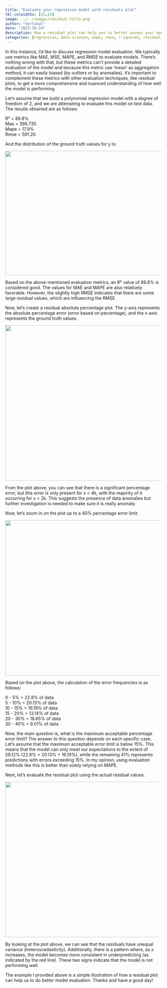 ---
title: "Evaluate your regression model with residuals plot"
tbl-colwidths: [35,25]
image: ../../images/residual-title.png
author: "Vertikal"
date: "2023-10-14"
description: How a residual plot can help you to better assess your model's performance
categories: [regression, data-science, mape, rmse, r-squared, residual_plot]
---

In this instance, I'd like to discuss regression model evaluation. We typically use metrics like MAE, MSE, MAPE, and RMSE to evaluate models. There's nothing wrong with that, but these metrics can't provide a detailed evaluation of the model and because this metric use 'mean' as aggregation method, it can easily biased (by outliers or by anomalies). it's important to complement these metrics with other evaluation techniques, like residual plots, to get a more comprehensive and nuanced understanding of how well the model is performing.

Let's assume that we build a polynomial regression model with a degree of freedom of 2, and we are attempting to evaluate this model on test data. The results obtained are as follows:

R² = 88.8% <br>
Mae = 396.735 <br>
Mape = 17.9% <br>
Rmse = 591.20 <br>

And the distribution of the ground truth values for y is:

<img src="../../images/target_dist.png" width=600px; height=400px> </img>

Based on the above-mentioned evaluation metrics, an R² value of 88.8% is considered good. The values for MAE and MAPE are also relatively favorable. However, the slightly high RMSE indicates that there are some large residual values, which are influencing the RMSE.

Now, let's create a residual absolute percentage plot. The y-axis represents the absolute percentage error (error based on percentage), and the x-axis represents the ground truth values.

<img src="../../images/rapl.png" width=850px; height=500px> </img>

From the plot above, you can see that there is a significant percentage error, but this error is only present for x < 4k, with the majority of it occurring for x < 2k. This suggests the presence of data anomalies but further investigation is needed to make sure it is really anomaly.

Now, let's zoom in on the plot up to a 40% percentage error limit.


<img src="../../images/rapl1.png" width=850px; height=500px> </img>

Based on the plot above, the calculation of the error frequencies is as follows:

0 - 5%    = 22.8% of data <br>
5 - 10%   = 20.13% of data <br>
10 - 15%  = 16.19% of data <br>
15 - 20%  = 13.14% of data <br>
20 - 30%  = 18.65% of data <br>
30 - 40%  = 9.01% of data <br>

Now, the main question is, what is the maximum acceptable percentage error limit? The answer to this question depends on each specific case. Let's assume that the maximum acceptable error limit is below 15%. This means that the model can only meet our expectations to the extent of 59.12% (22.8% + 20.13% + 16.19%), while the remaining 41% represents predictions with errors exceeding 15%. In my opinion, using evaluation methods like this is better than solely relying on MAPE.

Next, let's evaluate the residual plot using the actual residual values.

<img src="../../images/rapl2.png" width=850px; height=500px> </img>

By looking at the plot above, we can see that the residuals have unequal variance (heteroscedasticity). Additionally, there is a pattern where, as x increases, the model becomes more consistent in underpredicting (as indicated by the red line). These two signs indicate that the model is not performing well.

The example I provided above is a simple illustration of how a residual plot can help us to do better model evaluation. Thanks and have a good day!







